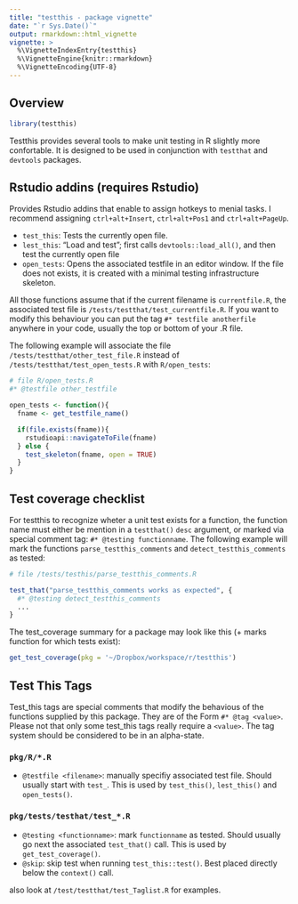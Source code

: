 ```yaml
---
title: "testthis - package vignette"
date: "`r Sys.Date()`"
output: rmarkdown::html_vignette
vignette: >
  %\VignetteIndexEntry{testthis}
  %\VignetteEngine{knitr::rmarkdown}
  %\VignetteEncoding{UTF-8}
---
```


## Overview

```r
library(testthis)
```
Testthis provides several tools to make unit testing in R slightly more 
confortable. It is designed to be used in conjunction with `testthat` and 
`devtools` packages. 

## Rstudio addins (requires Rstudio)

Provides Rstudio addins that enable to assign hotkeys to menial tasks. I 
recommend assigning `ctrl+alt+Insert`, `ctrl+alt+Pos1` and `ctrl+alt+PageUp`.

* `test_this`: Tests the currently open file.
* `lest_this`: "Load and test"; first calls `devtools::load_all()`, and then test 
                the currently open file
* `open_tests`: Opens the associated testfile in an editor window. If the file 
                does not exists, it is created with a minimal testing 
                infrastructure skeleton.
                
All those functions assume that if the current filename is `currentfile.R`,
the associated test file is `/tests/testthat/test_currentfile.R`. If you want
to modify this behaviour you can put the tag `#* testfile anotherfile` anywhere
in your code, usually the top or bottom of your .R file.

The following example will associate the file `/tests/testthat/other_test_file.R`
instead of `/tests/testthat/test_open_tests.R` with `R/open_tests`:
```r
# file R/open_tests.R
#* @testfile other_testfile

open_tests <- function(){
  fname <- get_testfile_name()

  if(file.exists(fname)){
    rstudioapi::navigateToFile(fname)
  } else {
    test_skeleton(fname, open = TRUE)
  }
}
```

## Test coverage checklist

For testthis to recognize wheter a unit test exists for a function, the function
name must either be mention in a `testthat()` `desc` argument, or marked via
special comment tag: `#* @testing functionname`. The following example will mark
the functions `parse_testthis_comments` and `detect_testthis_comments` as 
tested:

```r
# file /tests/testhis/parse_testthis_comments.R

test_that("parse_testthis_comments works as expected", {
  #* @testing detect_testthis_comments
  ...
}
```

The test_coverage summary for a package may look like this (+ marks function for
which tests exist):

```r
get_test_coverage(pkg = '~/Dropbox/workspace/r/testthis')
```

## Test This Tags

Test_this tags are special comments that modify the behavious of the functions
supplied by this package. They are of the Form `#* @tag <value>`. Please not 
that only some test_this tags really require a `<value>`. The tag system should
be considered to be in an alpha-state.

### `pkg/R/*.R`

* `@testfile <filename>`: manually specifiy associated test file. Should 
  usually start with `test_`. This is used by `test_this()`, `lest_this()` and
  `open_tests()`.

### `pkg/tests/testhat/test_*.R`

* `@testing <functionname>`:  mark `functionname` as tested.
  Should usually go next the associated `test_that()` call. This is used by
  `get_test_coverage()`.
* `@skip`: skip test when running `test_this::test()`. Best placed directly
  below the `context()` call.

also look at `/test/testthat/test_Taglist.R` for examples.
